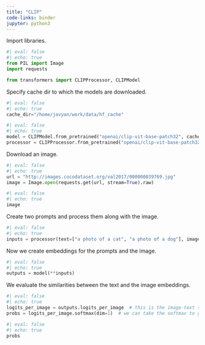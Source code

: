 ```yaml
---
title: "CLIP"
code-links: binder
jupyter: python3
---
```


Import libraries.

```python
#| eval: false
#| echo: true
from PIL import Image
import requests

from transformers import CLIPProcessor, CLIPModel
```

Specify cache dir to which the models are downloaded.

```python
#| eval: false
#| echo: true
cache_dir="/home/jovyan/work/data/hf_cache"
```

```python
#| eval: false
#| echo: true
model = CLIPModel.from_pretrained("openai/clip-vit-base-patch32", cache_dir=cache_dir)
processor = CLIPProcessor.from_pretrained("openai/clip-vit-base-patch32", cache_dir=cache_dir)
```

Download an image.

```python
#| eval: false
#| echo: true
url = "http://images.cocodataset.org/val2017/000000039769.jpg"
image = Image.open(requests.get(url, stream=True).raw)
```

```python
#| eval: false
#| echo: true
image
```

Create two prompts and process them along with the image.

```python
#| eval: false
#| echo: true
inputs = processor(text=["a photo of a cat", "a photo of a dog"], images=image, return_tensors="pt", padding=True)
```

Now we create embeddings for the prompts and the image.

```python
#| eval: false
#| echo: true
outputs = model(**inputs)
```

We evaluate the similarities between the text and the image embeddings.

```python
#| eval: false
#| echo: true
logits_per_image = outputs.logits_per_image  # this is the image-text similarity score
probs = logits_per_image.softmax(dim=1)  # we can take the softmax to get the label probabilities
```

```python
#| eval: false
#| echo: true
probs
```

